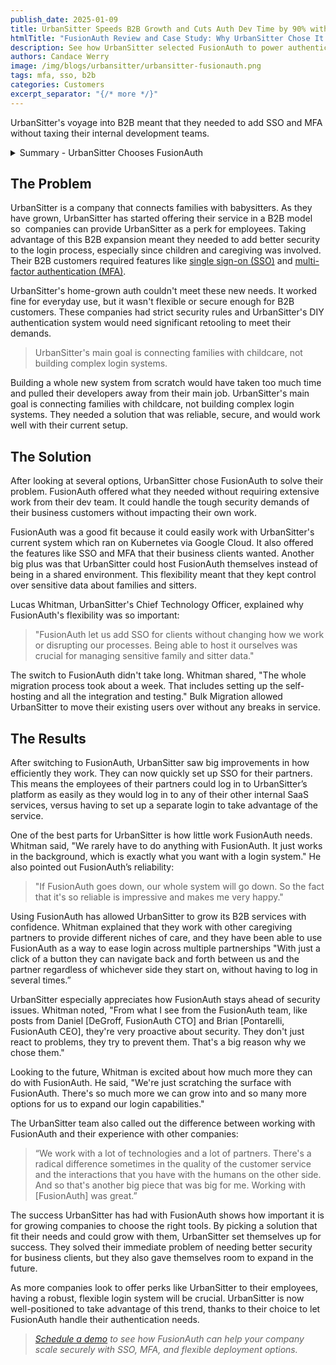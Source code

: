```yaml
---
publish_date: 2025-01-09
title: UrbanSitter Speeds B2B Growth and Cuts Auth Dev Time by 90% with FusionAuth
htmlTitle: "FusionAuth Review and Case Study: Why UrbanSitter Chose It for B2B Auth"
description: See how UrbanSitter selected FusionAuth to power authentication for their B2B platform. This FusionAuth case study highlights customization, support, and technical fit.
authors: Candace Werry
image: /img/blogs/urbansitter/urbansitter-fusionauth.png
tags: mfa, sso, b2b
categories: Customers
excerpt_separator: "{/* more */}"
---
```


UrbanSitter's voyage into B2B meant that they needed to add SSO and MFA without taxing their internal development teams.

<details>
    <summary>Summary -  UrbanSitter Chooses FusionAuth</summary>
### Key Takeaways

- **B2B Authentication Simplified**: FusionAuth enabled UrbanSitter to add enterprise SSO and MFA capabilities in just one week, reducing authentication development time by 90% while maintaining focus on their core childcare platform business
- **Self-Hosted Security Control**: FusionAuth's single-tenant architecture gave UrbanSitter complete control over sensitive family and childcare data, essential for maintaining trust in the caregiving industry
- **Seamless Partner Integration**: Single sign-on capabilities allowed UrbanSitter to create frictionless login experiences across multiple caregiving partnerships, enabling users to navigate between platforms with just one click
- **Enterprise Compliance Ready**: FusionAuth's proactive security approach and enterprise-grade features positioned UrbanSitter to meet strict B2B customer security requirements without extensive development overhead
- **Kubernetes-Native Scalability**: FusionAuth's flexible deployment on Google Cloud Kubernetes ensured reliable performance that scales with UrbanSitter's growing B2B expansion
- **Future-Proof Growth Platform**: UrbanSitter gained access to advanced authentication capabilities they can grow into, supporting continued B2B expansion without authentication system limitations
***

### Definitions

- **B2B Authentication**: Enterprise-grade identity management that enables companies to offer services to other businesses with features like SSO, MFA, and compliance controls, which FusionAuth delivers without requiring extensive internal development resources
- **Single Sign-On (SSO) for B2B**: Authentication method allowing employees to access partner services using their corporate credentials, which FusionAuth implements seamlessly to reduce friction and improve security across business partnerships
- **Self-Hosted Identity Management**: Deployment model where organizations maintain complete control over their authentication infrastructure and sensitive data, which FusionAuth's single-tenant architecture enables while eliminating shared environment security risks
- **Bulk Migration**: Process of transferring existing user accounts and authentication data to a new identity provider without service interruption, which FusionAuth facilitates through purpose-built migration tools and expertise
- **Multi-Factor Authentication (MFA)**: Security layer requiring multiple forms of verification for access, which FusionAuth provides as a built-in capability rather than requiring custom development or third-party integrations
***

### Frequently Asked Questions

**Q: How easy is it to migrate from Auth0 to FusionAuth for B2B applications?**

A: FusionAuth's Bulk Migration capabilities make the transition straightforward, as demonstrated by UrbanSitter's complete migration in just one week. This included self-hosting setup, integration testing, and user data transfer without service interruption. FusionAuth's migration tools and expert support ensure B2B applications can switch from shared-tenant solutions to single-tenant architecture with minimal development effort.

**Q: Can FusionAuth handle both B2B and B2C identity requirements simultaneously?**

A: Absolutely. UrbanSitter successfully uses FusionAuth to serve both their consumer families and business enterprise clients from the same platform. FusionAuth's flexible architecture supports different authentication flows, security policies, and user management approaches within a single deployment, allowing companies to scale from B2C to B2B without rebuilding their identity infrastructure.

**Q: How does FusionAuth's single-tenant architecture enhance security for sensitive applications?**

A: FusionAuth's single-tenant approach means each organization has complete isolation of their authentication data and infrastructure. For UrbanSitter's sensitive family and childcare data, this provides superior security compared to shared-tenant solutions where multiple organizations share the same database and infrastructure. You maintain complete control over data access, security policies, and compliance requirements.

**Q: How do I implement single sign-on (SSO) with my SaaS product without extensive development?**

A: FusionAuth enables SSO implementation with minimal coding through pre-built connectors and standard protocols like SAML, OAuth2, and OIDC. UrbanSitter added SSO for their B2B clients "with just a click of a button" for navigation between partner platforms. FusionAuth handles the complex authentication flows while providing simple APIs for your application integration.

**Q: How can identity providers help with regulatory compliance in sensitive industries?**

A: FusionAuth's proactive security approach and self-hosted deployment model help organizations meet strict compliance requirements. The platform stays ahead of security vulnerabilities with regular updates and patches, while single-tenant architecture ensures data isolation required by many industry regulations. For companies like UrbanSitter handling sensitive family data, this provides the compliance foundation needed for B2B expansion.
***
</details>

## The Problem

UrbanSitter is a company that connects families with babysitters. As they have grown, UrbanSitter has started offering their service in a B2B model so  companies can provide UrbanSitter as a perk for employees. Taking advantage of this B2B expansion meant they needed to add better security to the login process, especially since children and caregiving was involved. Their B2B customers required features like [single sign-on (SSO)](/articles/authentication/how-sso-works) and [multi-factor authentication (MFA)](/articles/authentication/multi-factor-authentication).

UrbanSitter's home-grown auth couldn't meet these new needs. It worked fine for everyday use, but it wasn't flexible or secure enough for B2B customers. These companies had strict security rules and UrbanSitter's DIY authentication system would need significant retooling to meet their demands.

>UrbanSitter's main goal is connecting families with childcare, not building complex login systems.

Building a whole new system from scratch would have taken too much time and pulled their developers away from their main job. UrbanSitter's main goal is connecting families with childcare, not building complex login systems. They needed a solution that was reliable, secure, and would work well with their current setup.

## The Solution

After looking at several options, UrbanSitter chose FusionAuth to solve their problem. FusionAuth offered what they needed without requiring extensive work from their dev team. It could handle the tough security demands of their business customers without impacting their own work.

FusionAuth was a good fit because it could easily work with UrbanSitter's current system which ran on Kubernetes via Google Cloud. It also offered the features like SSO and MFA that their business clients wanted. Another big plus was that UrbanSitter could host FusionAuth themselves instead of being in a shared environment. This flexibility meant that they kept control over sensitive data about families and sitters.

Lucas Whitman, UrbanSitter's Chief Technology Officer, explained why FusionAuth's flexibility was so important:

>"FusionAuth let us add SSO for clients without changing how we work or disrupting our processes. Being able to host it ourselves was crucial for managing sensitive family and sitter data."

The switch to FusionAuth didn't take long. Whitman shared, "The whole migration process took about a week. That includes setting up the self-hosting and all the integration and testing." Bulk Migration allowed UrbanSitter to move their existing users over without any breaks in service.

## The Results

After switching to FusionAuth, UrbanSitter saw big improvements in how efficiently they work. They can now quickly set up SSO for their partners. This means the employees of their partners could log in to UrbanSitter’s platform as easily as they would log in to any of their other internal SaaS services, versus having to set up a separate login to take advantage of the service.

One of the best parts for UrbanSitter is how little work FusionAuth needs. Whitman said, "We rarely have to do anything with FusionAuth. It just works in the background, which is exactly what you want with a login system." He also pointed out FusionAuth’s reliability: 

>"If FusionAuth goes down, our whole system will go down. So the fact that it's so reliable is impressive and makes me very happy."

Using FusionAuth has allowed UrbanSitter to grow its B2B services with confidence. Whitman explained that they work with other caregiving partners to provide different niches of care, and they have been able to use FusionAuth as a way to ease login across multiple partnerships "With just a click of a button they can navigate back and forth between us and the partner regardless of whichever side they start on, without having to log in several times.”

UrbanSitter especially appreciates how FusionAuth stays ahead of security issues. Whitman noted, "From what I see from the FusionAuth team, like posts from Daniel \[DeGroff, FusionAuth CTO\] and Brian \[Pontarelli, FusionAuth CEO\], they're very proactive about security. They don't just react to problems, they try to prevent them. That's a big reason why we chose them."

Looking to the future, Whitman is excited about how much more they can do with FusionAuth. He said, "We're just scratching the surface with FusionAuth. There's so much more we can grow into and so many more options for us to expand our login capabilities."

The UrbanSitter team also called out the difference between working with FusionAuth and their experience with other companies:

>“We work with a lot of technologies and a lot of partners. There's a radical difference sometimes in the quality of the customer service and the interactions that you have with the humans on the other side. And so that's another big piece that was big for me. Working with \[FusionAuth\] was great.”

The success UrbanSitter has had with FusionAuth shows how important it is for growing companies to choose the right tools. By picking a solution that fit their needs and could grow with them, UrbanSitter set themselves up for success. They solved their immediate problem of needing better security for business clients, but they also gave themselves room to expand in the future.

As more companies look to offer perks like UrbanSitter to their employees, having a robust, flexible login system will be crucial. UrbanSitter is now well-positioned to take advantage of this trend, thanks to their choice to let FusionAuth handle their authentication needs.

> _[Schedule a demo](/contact) to see how FusionAuth can help your company scale securely with SSO, MFA, and flexible deployment options._
